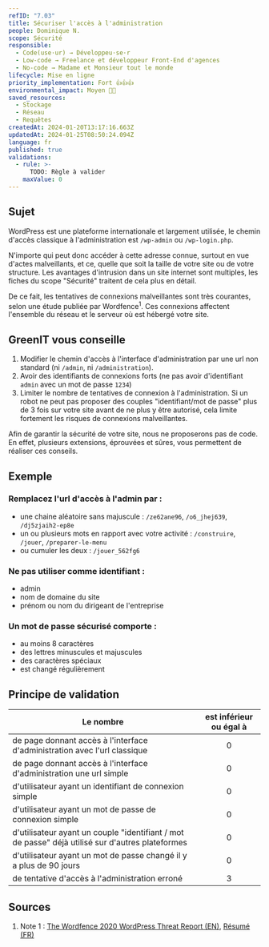 ```yaml
---
refID: "7.03"
title: Sécuriser l'accès à l'administration
people: Dominique N.
scope: Sécurité
responsible:
  - Code(use·ur) → Développeu·se·r
  - Low-code → Freelance et développeur Front-End d'agences
  - No-code → Madame et Monsieur tout le monde
lifecycle: Mise en ligne
priority_implementation: Fort 👍👍👍
environmental_impact: Moyen 🌱🌱
saved_resources:
  - Stockage
  - Réseau
  - Requêtes
createdAt: 2024-01-20T13:17:16.663Z
updatedAt: 2024-01-25T08:50:24.094Z
language: fr
published: true
validations:
  - rule: >-
      TODO: Règle à valider
    maxValue: 0
---
```


## Sujet

WordPress est une plateforme internationale et largement utilisée, le chemin d'accès classique à l'administration est `/wp-admin` ou `/wp-login.php`.

N'importe qui peut donc accéder à cette adresse connue, surtout en vue d'actes malveillants, et ce, quelle que soit la taille de votre site ou de votre structure. Les avantages d'intrusion dans un site internet sont multiples, les fiches du scope "Sécurité" traitent de cela plus en détail.

De ce fait, les tentatives de connexions malveillantes sont très courantes, selon une étude publiée par Wordfence<sup>1</sup>. Ces connexions affectent l'ensemble du réseau et le serveur où est hébergé votre site.

## GreenIT vous conseille

1. Modifier le chemin d'accès à l'interface d'administration par une url non standard (ni `/admin`, ni `/administration`).
2. Avoir des identifiants de connexions forts (ne pas avoir d'identifiant `admin` avec un mot de passe `1234`)
3. Limiter le nombre de tentatives de connexion à l'administration. Si un robot ne peut pas proposer des couples "identifiant/mot de passe" plus de 3 fois sur votre site avant de ne plus y être autorisé, cela limite fortement les risques de connexions malveillantes.

Afin de garantir la sécurité de votre site, nous ne proposerons pas de code.
En effet, plusieurs extensions, éprouvées et sûres, vous permettent de réaliser ces conseils.

## Exemple

### Remplacez l'url d'accès à l'admin par :

- une chaine aléatoire sans majuscule : `/ze62ane96`, `/o6_jhej639`, `/dj5zjaih2-ep8e`
- un ou plusieurs mots en rapport avec votre activité : `/construire`, `/jouer`, `/preparer-le-menu`
- ou cumuler les deux : `/jouer_562fg6`

### Ne pas utiliser comme identifiant :

- admin
- nom de domaine du site
- prénom ou nom du dirigeant de l'entreprise

### Un mot de passe sécurisé comporte :

- au moins 8 caractères
- des lettres minuscules et majuscules
- des caractères spéciaux
- est changé régulièrement

## Principe de validation

| Le nombre                                                                                        | est inférieur ou égal à |
| ------------------------------------------------------------------------------------------------ | :---------------------: |
| de page donnant accès à l'interface d'administration avec l'url classique                        |            0            |
| de page donnant accès à l'interface d'administration une url simple                              |            0            |
| d'utilisateur ayant un identifiant de connexion simple                                           |            0            |
| d'utilisateur ayant un mot de passe de connexion simple                                          |            0            |
| d'utilisateur ayant un couple "identifiant / mot de passe" déjà utilisé sur d'autres plateformes |            0            |
| d'utilisateur ayant un mot de passe changé il y a plus de 90 jours                               |            0            |
| de tentative d'accès à l'administration erroné                                                   |            3            |

## Sources

1. Note 1 : [The Wordfence 2020 WordPress Threat Report (EN)](https://www.wordfence.com/blog/2021/01/the-wordfence-2020-wordpress-threat-report/), [Résumé (FR)](https://www.blogdumoderateur.com/wordpress-attaques-menaces-securite/)

